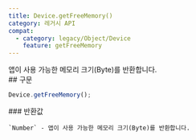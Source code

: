 ```yaml
---
title: Device.getFreeMemory()
category: 레거시 API
compat:
  - category: legacy/Object/Device
    feature: getFreeMemory
---
```


<Section>
  앱이 사용 가능한 메모리 크기(Byte)를 반환합니다.
</Section>
<Section>
  ## 구문

  ~~~js
  Device.getFreeMemory();
  ~~~

  <Section>
    ### 반환값

    `Number` - 앱이 사용 가능한 메모리 크기(Byte)를 반환합니다.
  </Section>
</Section>
